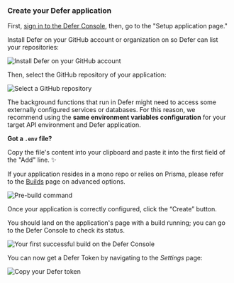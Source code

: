 ### Create your Defer application

First, [sign in to the Defer Console](https://console.defer.run/), then, go to
the "Setup application page."

<AccordionGroup>

<Accordion title="1. Selecting a repository">

Install Defer on your GitHub account or organization on so Defer can list your
repositories:

<Frame caption="Ensure to install Defer on your GitHub account">
  <img
    src="/images/platform/get-a-token/install-defer-github.png"
    alt="Install Defer on your GitHub account"
  />
</Frame>

Then, select the GitHub repository of your application:

<Frame>
  <img
    src="/images/platform/get-a-token/choose-repo.png"
    alt="Select a GitHub repository"
  />
</Frame>

</Accordion>

<Accordion title="2. Environment variables (ex: Database access)">

The background functions that run in Defer might need to access some externally
configured services or databases. For this reason, we recommend using the **same
environment variables configuration** for your target API environment and Defer
application.

<Info>

**Got a `.env` file?**

Copy the file's content into your clipboard and paste it into the first field of
the "Add" line. ✨

</Info>
</Accordion>

<Accordion title="Note: Monorepo, Prisma">

If your application resides in a mono repo or relies on Prisma, please refer to
the [Builds](/platform/builder/overview) page on advanced options.

<Frame>
  <img
    src="/images/platform/get-a-token/pre-build-command.png"
    alt="Pre-build command"
  />
</Frame>

</Accordion>

</AccordionGroup>

Once your application is correctly configured, click the “Create” button.

You should land on the application's page with a build running; you can go to
the Defer Console to check its status.

<Frame caption="Your first successful build on the Defer Console">
  <img
    src="/images/getting-started/build-success.png"
    alt="Your first successful build on the Defer Console"
  />
</Frame>

You can now get a Defer Token by navigating to the _Settings_ page:

<Frame caption="Copy your Defer token for the next step">
  <img
    src="/images/platform/get-a-token/copy-token.png"
    alt="Copy your Defer token"
  />
</Frame>
